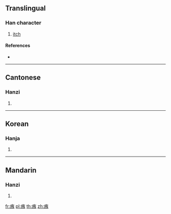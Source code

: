 {{character info/new}}
==Translingual==

===Han character===
{{Han char|rn=104|rad=疒|as=11|sn=16|four=00134|canj=KYSK}}

# [[itch]]

====References====
* {{Han ref|kx=0779.110|dkj=22443|dj=1189.020|hdz=42694.110|uh=762F|ud=30255|bh=EA6B|bd=60011}}

----

==Cantonese==

===Hanzi===
{{yue-hanzi|jyut=|y=chuk1}}

# {{defn|lang=yue|sort=疒11}}

----

==Korean==

===Hanja===
{{ko-hanja|hangeul=족|eumhun=|rv=jok|mr=chok|y=cok}}

# {{defn|lang=ko|sort=疒11}}

----

==Mandarin==

===Hanzi===
{{cmn-hanzi|pin=[[cù]] ([[cu4]]), [[lù]] ([[lu4]])|wg=ts'u<sup>4</sup>, lu<sup>4</sup>}}

# {{defn|lang=cmn|sort=疒11}}

[[fr:瘯]]
[[pl:瘯]]
[[th:瘯]]
[[zh:瘯]]